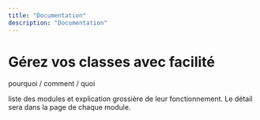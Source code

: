 ```yaml
---
title: "Documentation"
description: "Documentation"
---
```


# Gérez vos classes avec facilité

pourquoi / comment / quoi

liste des modules et explication grossière de leur fonctionnement.
Le détail sera dans la page de chaque module.
